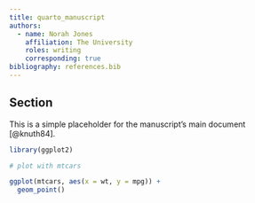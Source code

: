 ```yaml
---
title: quarto_manuscript
authors:
  - name: Norah Jones
    affiliation: The University
    roles: writing
    corresponding: true
bibliography: references.bib
---
```


## Section

This is a simple placeholder for the manuscript's main document [@knuth84].


```r
library(ggplot2)

# plot with mtcars

ggplot(mtcars, aes(x = wt, y = mpg)) +
  geom_point()

```